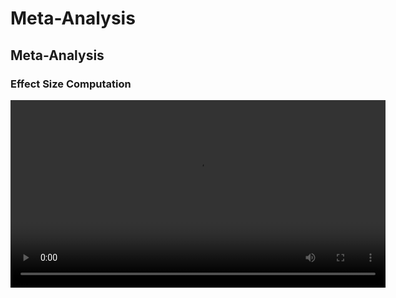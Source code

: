 # Meta-Analysis

## Meta-Analysis

### Effect Size Computation

<video width="600" controls><source src="/assets/videos/Meta-Analysis/Meta_Analysis_1_Effect-Size-Computation.mp4" type="video/mp4">Your browser does not support the video tag.</video>

### Main Analysis

<video width="600" controls><source src="/assets/videos/Meta-Analysis/Meta_Analysis_2_Main-Analysis.mp4" type="video/mp4">Your browser does not support the video tag.</video>

